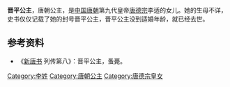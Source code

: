 {{東亞女性歷史人物
| 名稱=晉平公主
| 身份=[[唐朝|唐朝]]公主
| 畫像=
| 說明=
| 姓=李
| 名=
| 封爵=[[公主|公主]]
| 位號=
| 封號=晉平公主
| 出生年=
| 逝世年=
| 諡號=
| 墳墓=
| 父親=[[唐德宗|唐德宗]][[李适|李适]]
| 同胞兄弟=
| 母親=
|}}


'''晋平公主'''，唐朝公主，是[[中国|中国]][[唐朝|唐朝]]第九代皇帝[[唐德宗|唐德宗]]李适的女儿。她的生母不详，史书仅仅记载了她的封号晋平公主，晋平公主没到适婚年龄，就已经去世。  
== 参考资料 ==
*《[[新唐书|新唐书]] 列传第八》：晋平公主，蚤薨。

[[Category:李姓|Category:李姓]]
[[Category:唐朝公主|Category:唐朝公主]]
[[Category:唐德宗皇女|Category:唐德宗皇女]]